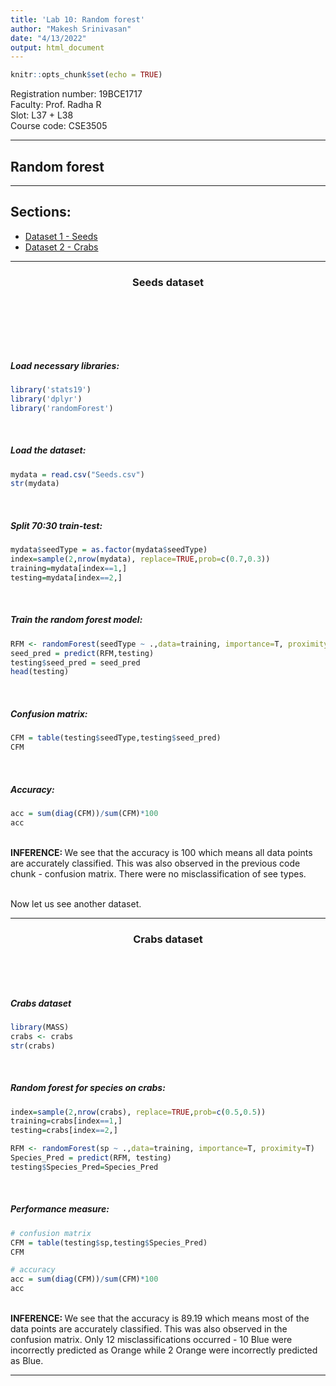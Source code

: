```yaml
---
title: 'Lab 10: Random forest'
author: "Makesh Srinivasan"
date: "4/13/2022"
output: html_document
---
```


```r
knitr::opts_chunk$set(echo = TRUE)
```

Registration number: 19BCE1717<br>
Faculty: Prof. Radha R<br>
Slot: L37 + L38<br>
Course code: CSE3505 <br>

***


## Random forest

***

## Sections:
* <a href="#part1">Dataset 1 - Seeds</a>
* <a href="#part2">Dataset 2 - Crabs</a>

***

<center><h3 id="part1">Seeds dataset</h3><br></center>
<br>

<br>

##### Load necessary libraries:

```r
library('stats19')
library('dplyr')
library('randomForest')
```
<br>

##### Load the dataset:

```r
mydata = read.csv("Seeds.csv")
str(mydata)
```
<br>

##### Split 70:30 train-test:

```r
mydata$seedType = as.factor(mydata$seedType)
index=sample(2,nrow(mydata), replace=TRUE,prob=c(0.7,0.3))
training=mydata[index==1,]
testing=mydata[index==2,]
```
<br>

##### Train the random forest model:

```r
RFM <- randomForest(seedType ~ .,data=training, importance=T, proximity=T)
seed_pred = predict(RFM,testing)
testing$seed_pred = seed_pred
head(testing)
```

<br>

##### Confusion matrix:
```r
CFM = table(testing$seedType,testing$seed_pred)
CFM
```


<br>

##### Accuracy:
```r
acc = sum(diag(CFM))/sum(CFM)*100
acc
```

<br>
<strong>INFERENCE: </strong>We see that the accuracy is 100 which means all data points are accurately classified. This was also observed in the previous code chunk - confusion matrix. There were no misclassification of see types. <br><br>

Now let us see another dataset.

***

<center><h3 id="part2">Crabs dataset</h3><br></center>
<br>


##### Crabs dataset
```r
library(MASS)
crabs <- crabs
str(crabs)
```

<br>

##### Random forest for species on crabs:

```r
index=sample(2,nrow(crabs), replace=TRUE,prob=c(0.5,0.5))
training=crabs[index==1,]
testing=crabs[index==2,]

RFM <- randomForest(sp ~ .,data=training, importance=T, proximity=T)
Species_Pred = predict(RFM, testing)
testing$Species_Pred=Species_Pred
```

<br>

##### Performance measure:

```r
# confusion matrix
CFM = table(testing$sp,testing$Species_Pred)
CFM

# accuracy
acc = sum(diag(CFM))/sum(CFM)*100
acc
```

<br>
<strong>INFERENCE: </strong>We see that the accuracy is 89.19 which means most of the data points are accurately classified. This was also observed in the confusion matrix. Only 12 misclassifications occurred - 10 Blue were incorrectly predicted as Orange while 2 Orange were incorrectly predicted as Blue.

***


